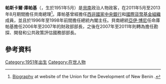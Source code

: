 {{Infobox Officeholder
|name        = 帕斯卡爾·庫帕基
|office      = [[List_of_heads_of_government_of_Benin|Prime Minister of Benin]]
|president   = [[Yayi_Boni|Yayi Boni]]
|term_start  = 28 May 2011
|term_end    = 11 August 2013
|predecessor = [[Adrien_Houngbédji|Adrien Houngbédji]]
|successor   = Position abolished
|birth_date  = {{birth year and age|1951|5}}
|birth_place = [[Cotonou|Cotonou]], [[French_Dahomey|Dahomey]]<br>{{small|(now [[Benin|Benin]])}}
|death_date  = 
|death_place = 
|party       = [[Cowry_Forces_for_an_Emerging_Benin|Cowry Forces for an Emerging Benin]]
}}

'''帕斯卡爾·庫帕基'''（{{Lang-en|'''Pascal Irénée Koupaki'''}}，生於1951年5月）是[[貝南|貝南]]政治人物政客，在2011年5月至2013年8月期間擔任貝南總理<ref name="UDBN">[http://udbn.org/spip.php?article44 Biography] {{Wayback|url=http://udbn.org/spip.php?article44 |date=20120425163639 }} at website of the Union for the Development of New Benin {{fr icon}}.</ref>。庫帕基曾經擔任[[西非國家中央銀行|西非國家中央銀行]]和[[國際貨幣基金組織|國際貨幣基金組織]]成員，並且於1996年至1998年前間擔任總統內閣主任。貝南總統[[亞伊·博尼|亞伊·博尼]]任命庫帕基擔任2006年至2007年的財政部部長，之後在2007年至2011年則轉為擔任勘探、開發和公共政策評估國務部部長。

== 參考資料 ==
{{Reflist}}

[[Category:1951年出生|Category:1951年出生]]
[[Category:在世人物|Category:在世人物]]